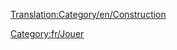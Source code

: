 [[Translation:Category/en/Construction]]

{{en/Bilingual box| fr
| Articles sur la façon de construire des choses listées ici.
:→''[[fr/Manual/Construction|Voir l'article principal sur la '''Construction''']]...''
| Articles dealing with how to construct things are listed here.}}

[[Category:fr/Jouer]]